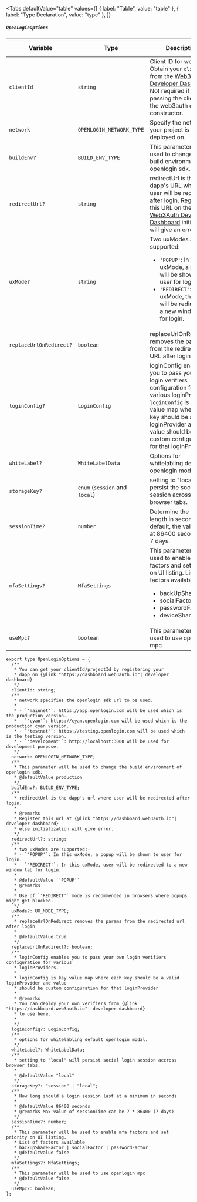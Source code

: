 
<Tabs
  defaultValue="table"
  values={[
    { label: "Table", value: "table" },
    { label: "Type Declaration", value: "type" },
  ]}
>

<TabItem value="table">

##### `OpenLoginOptions`

| Variable                | Type                           | Description                                                                                                                                                                                                                                               | Mandatory | Default Value  |
| ----------------------- | ------------------------------ | --------------------------------------------------------------------------------------------------------------------------------------------------------------------------------------------------------------------------------------------------------- | --------- | -------------- |
| `clientId`              | `string`                       | Client ID for web3auth. Obtain your `clientId` from the [Web3Auth Developer Dashboard](https://dashboard.web3auth.io/). Not required if you're passing the clientId in the web3auth core constructor.                                                     | Yes       | N/A            |
| `network`               | `OPENLOGIN_NETWORK_TYPE`       | Specify the network your project is deployed on.                                                                                                                                                                                                          | Yes       | N/A            |
| `buildEnv?`             | `BUILD_ENV_TYPE`               | This parameter will be used to change the build environment of openlogin sdk.                                                                                                                                                                             | No        | `'production'` |
| `redirectUrl?`          | `string`                       | redirectUrl is the dapp's URL where the user will be redirected after login. Register this URL on the [Web3Auth Developer Dashboard](https://dashboard.web3auth.io/) initialization will give an error.                                                   | No        | N/A            |
| `uxMode?`               | `string`                       | Two uxModes are supported: <ul><li> `'POPUP'`: In this uxMode, a popup will be shown to the user for login.</li><li>`'REDIRECT'`: In this uxMode, the user will be redirected to a new window tab for login.</li></ul>                                    | No        | `'POPUP'`      |
| `replaceUrlOnRedirect?` | `boolean`                      | replaceUrlOnRedirect removes the params from the redirected URL after login                                                                                                                                                                               | No        | `true`         |
| `loginConfig?`          | `LoginConfig`                  | loginConfig enables you to pass your own login verifiers configuration for various loginProviders. `loginConfig` is a key value map where each key should be a valid loginProvider and the value should be a custom configuration for that loginProvider. | No        | N/A            |
| `whiteLabel?`           | `WhiteLabelData`               | Options for whitelabling default openlogin modal.                                                                                                                                                                                                         | No        | N/A            |
| `storageKey?`           | `enum` (`session` and `local`) | setting to "local" will persist the social login session across browser tabs.                                                                                                                                                                             | No        | `'local'`      |
| `sessionTime?`          | `number`                       | Determine the session length in seconds. By default, the value is set at 86400 seconds, ie. 7 days.                                                                                                                                                       | No        | `86400`        |
| `mfaSettings?`          | `MfaSettings`                  | This parameter will be used to enable mfa factors and set priority on UI listing. List of factors available <ul><li>backUpShareFactor</li><li>socialFactor</li><li>passwordFactor</li><li>deviceShareFactor</li></ul>                                     | No        | `false`        |
| `useMpc?`               | `boolean`                      | This parameter will be used to use openlogin mpc                                                                                                                                                                                                          | No        | `false`        |

</TabItem>

<TabItem value="type">

```tsx
export type OpenLoginOptions = {
  /**
   * You can get your clientId/projectId by registering your
   * dapp on {@link "https://dashboard.web3auth.io"| developer dashboard}
   */
  clientId: string;
  /**
   * network specifies the openlogin sdk url to be used.
   *
   * - `'mainnet'`: https://app.openlogin.com will be used which is the production version.
   * - `'cyan'`: https://cyan.openlogin.com will be used which is the production cyan version.
   * - `'testnet'`: https://testing.openlogin.com will be used which is the testing version.
   * - `'development'`: http://localhost:3000 will be used for development purpose.
   */
  network: OPENLOGIN_NETWORK_TYPE;
  /**
   * This parameter will be used to change the build environment of openlogin sdk.
   * @defaultValue production
   */
  buildEnv?: BUILD_ENV_TYPE;
  /**
   * redirectUrl is the dapp's url where user will be redirected after login.
   *
   * @remarks
   * Register this url at {@link "https://dashboard.web3auth.io"| developer dashboard}
   * else initialization will give error.
   */
  redirectUrl?: string;
  /**
   * two uxModes are supported:-
   * - `'POPUP'`: In this uxMode, a popup will be shown to user for login.
   * - `'REDIRECT'`: In this uxMode, user will be redirected to a new window tab for login.
   *
   * @defaultValue `'POPUP'`
   * @remarks
   *
   * Use of `'REDIRECT'` mode is recommended in browsers where popups might get blocked.
   */
  uxMode?: UX_MODE_TYPE;
  /**
   * replaceUrlOnRedirect removes the params from the redirected url after login
   *
   * @defaultValue true
   */
  replaceUrlOnRedirect?: boolean;
  /**
   * loginConfig enables you to pass your own login verifiers configuration for various
   * loginProviders.
   *
   * loginConfig is key value map where each key should be a valid loginProvider and value
   * should be custom configuration for that loginProvider
   *
   * @remarks
   * You can deploy your own verifiers from {@link "https://dashboard.web3auth.io"| developer dashboard}
   * to use here.
   *
   */
  loginConfig?: LoginConfig;
  /**
   * options for whitelabling default openlogin modal.
   */
  whiteLabel?: WhiteLabelData;
  /**
   * setting to "local" will persist social login session accross browser tabs.
   *
   * @defaultValue "local"
   */
  storageKey?: "session" | "local";
  /**
   * How long should a login session last at a minimum in seconds
   *
   * @defaultValue 86400 seconds
   * @remarks Max value of sessionTime can be 7 * 86400 (7 days)
   */
  sessionTime?: number;
  /**
   * This parameter will be used to enable mfa factors and set priority on UI listing.
   * List of factors available
   * backUpShareFactor | socialFactor | passwordFactor
   * @defaultValue false
   */
  mfaSettings?: MfaSettings;
  /**
   * This parameter will be used to use openlogin mpc
   * @defaultValue false
   */
  useMpc?: boolean;
};
```

</TabItem>

</Tabs>
